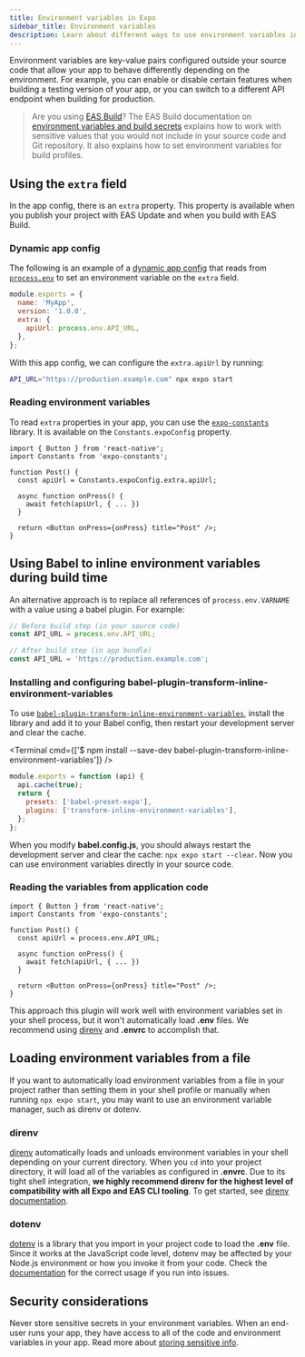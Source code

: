 ```yaml
---
title: Environment variables in Expo
sidebar_title: Environment variables
description: Learn about different ways to use environment variables in an Expo project.
---
```



Environment variables are key-value pairs configured outside your source code that allow your app to behave differently depending on the environment. For example, you can enable or disable certain features when building a testing version of your app, or you can switch to a different API endpoint when building for production.

> Are you using [EAS Build](/build/introduction/)? The EAS Build documentation on [environment variables and build secrets](/build-reference/variables.mdx) explains how to work with sensitive values that you would not include in your source code and Git repository. It also explains how to set environment variables for build profiles.

## Using the `extra` field

In the app config, there is an `extra` property. This property is available when you publish your project with EAS Update and when you build with EAS Build.

### Dynamic app config

The following is an example of a [dynamic app config](/versions/latest/config/app/#app-config) that reads from [`process.env`](https://nodejs.org/dist/latest/docs/api/process.html#process_process_env) to set an environment variable on the `extra` field.

```js app.config.js
module.exports = {
  name: 'MyApp',
  version: '1.0.0',
  extra: {
    apiUrl: process.env.API_URL,
  },
};
```

With this app config, we can configure the `extra.apiUrl` by running:

```bash
API_URL="https://production.example.com" npx expo start
```

### Reading environment variables

To read `extra` properties in your app, you can use the [`expo-constants`](/versions/latest/sdk/constants.mdx) library. It is available on the `Constants.expoConfig` property.

```tsx
import { Button } from 'react-native';
import Constants from 'expo-constants';

function Post() {
  const apiUrl = Constants.expoConfig.extra.apiUrl;

  async function onPress() {
    await fetch(apiUrl, { ... })
  }

  return <Button onPress={onPress} title="Post" />;
}
```

## Using Babel to inline environment variables during build time

An alternative approach is to replace all references of `process.env.VARNAME` with a value using a babel plugin. For example:

```js
// Before build step (in your source code)
const API_URL = process.env.API_URL;

// After build step (in app bundle)
const API_URL = 'https://production.example.com';
```

### Installing and configuring babel-plugin-transform-inline-environment-variables

To use [`babel-plugin-transform-inline-environment-variables`](https://github.com/babel/website/blob/master/docs/plugin-transform-inline-environment-variables.mdx), install the library and add it to your Babel config, then restart your development server and clear the cache.

<Terminal cmd={['$ npm install --save-dev babel-plugin-transform-inline-environment-variables']} />

```js
module.exports = function (api) {
  api.cache(true);
  return {
    presets: ['babel-preset-expo'],
    plugins: ['transform-inline-environment-variables'],
  };
};
```

When you modify **babel.config.js**, you should always restart the development server and clear the cache: `npx expo start --clear`. Now you can use environment variables directly in your source code.

### Reading the variables from application code

```tsx
import { Button } from 'react-native';
import Constants from 'expo-constants';

function Post() {
  const apiUrl = process.env.API_URL;

  async function onPress() {
    await fetch(apiUrl, { ... })
  }

  return <Button onPress={onPress} title="Post" />;
}
```

This approach this plugin will work well with environment variables set in your shell process, but it won't automatically load **.env** files. We recommend using [direnv](https://direnv.net/) and **.envrc** to accomplish that.

## Loading environment variables from a file

If you want to automatically load environment variables from a file in your project rather than setting them in your shell profile or manually when running `npx expo start`, you may want to use an environment variable manager, such as direnv or dotenv.

### direnv

[direnv](https://direnv.net/) automatically loads and unloads environment variables in your shell depending on your current directory. When you `cd` into your project directory, it will load all of the variables as configured in **.envrc**. Due to its tight shell integration, **we highly recommend direnv for the highest level of compatibility with all Expo and EAS CLI tooling**. To get started, see [direnv documentation](https://direnv.net/#getting-started).

### dotenv

[dotenv](https://github.com/motdotla/dotenv) is a library that you import in your project code to load the **.env** file. Since it works at the JavaScript code level, dotenv may be affected by your Node.js environment or how you invoke it from your code. Check the [documentation](https://github.com/motdotla/dotenv) for the correct usage if you run into issues.

## Security considerations

Never store sensitive secrets in your environment variables. When an end-user runs your app, they have access to all of the code and environment variables in your app. Read more about [storing sensitive info](https://reactnative.dev/docs/security#storing-sensitive-info).
